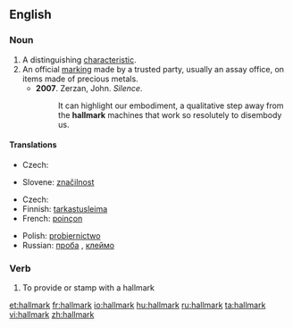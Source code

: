 ==English==

===Noun===
{{wikipedia}}
{{en-noun}}

# A distinguishing [[characteristic]].
# An official [[marking]] made by a trusted party, usually an assay office, on items made of precious metals.
#* '''2007'''.  Zerzan, John.  ''Silence''.
#*: It can highlight our embodiment, a qualitative step away from the '''hallmark''' machines that work so resolutely to disembody us.

====Translations====
{{trans-top|a distinct characteristic}}
* Czech: {{t-|cs|punc|m}}
{{trans-mid}}
* Slovene: [[značilnost]]
{{trans-bottom}}

{{trans-top|an official marking}}
* Czech: {{t-|cs|punc|m}}
* Finnish: [[tarkastusleima]]
* French: [[poinçon]] {{m}}
{{trans-mid}}
* Polish: [[probiernictwo]] {{n}}
* Russian: [[проба]] {{f}}, [[клеймо]] {{n}}
{{trans-bottom}}

===Verb===
{{en-verb}}

# To provide or stamp with a hallmark

[[et:hallmark]]
[[fr:hallmark]]
[[io:hallmark]]
[[hu:hallmark]]
[[ru:hallmark]]
[[ta:hallmark]]
[[vi:hallmark]]
[[zh:hallmark]]